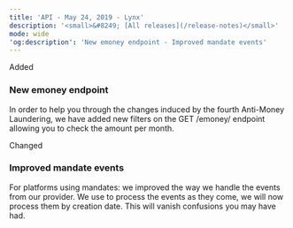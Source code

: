 ```yaml
---
title: 'API - May 24, 2019 - Lynx'  
description: '<small>&#8249; [All releases](/release-notes)</small>'  
mode: wide  
'og:description': 'New emoney endpoint - Improved mandate events'  
---
```

  
  <div class="pill pill-green">Added</div> 
  
### New emoney endpoint  

In order to help you through the changes induced by the fourth Anti-Money Laundering, we have added new filters on the GET /emoney/ endpoint allowing you to check the amount per month.  
  <div class="pill pill-blue">Changed</div> 
  
### Improved mandate events  

For platforms using mandates: we improved the way we handle the events from our provider. We use to process the events as they come, we will now process them by creation date. This will vanish confusions you may have had.